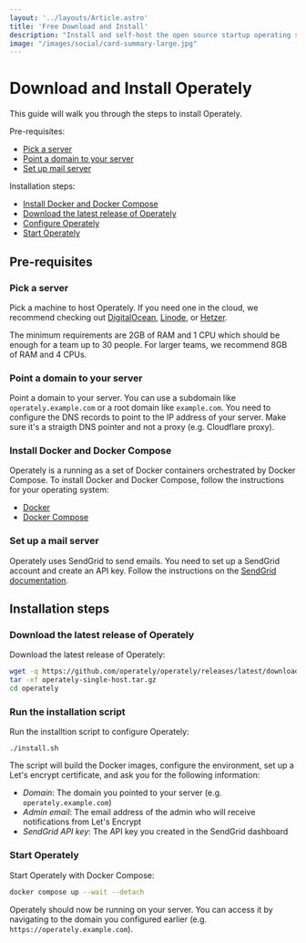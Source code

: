 ```yaml
---
layout: '../layouts/Article.astro'
title: 'Free Download and Install'
description: "Install and self-host the open source startup operating system on-premises in your own infrastructure."
image: "/images/social/card-summary-large.jpg"
---
```


# Download and Install Operately

This guide will walk you through the steps to install Operately.

Pre-requisites:

- [Pick a server](#pick-a-server)
- [Point a domain to your server](#point-a-domain-to-your-server)
- [Set up mail server](#set-up-mail-server)

Installation steps:

- [Install Docker and Docker Compose](#install-docker-and-docker-compose)
- [Download the latest release of Operately](#download-the-latest-release-of-operately)
- [Configure Operately](#configure-operately)
- [Start Operately](#start-operately)

## Pre-requisites

### Pick a server

Pick a machine to host Operately. If you need one in the cloud, we recommend checking out 
[DigitalOcean](https://www.digitalocean.com/), [Linode](https://www.linode.com/), or 
[Hetzer](https://www.hetzner.com/). 

The minimum requirements are 2GB of RAM and 1 CPU which should be enough for a team up 
to 30 people. For larger teams, we recommend 8GB of RAM and 4 CPUs.

### Point a domain to your server

Point a domain to your server. You can use a subdomain like `operately.example.com` or a
root domain like `example.com`. You need to configure the DNS records to point to the IP
address of your server. Make sure it's a straigth DNS pointer and not a proxy (e.g. Cloudflare proxy).

### Install Docker and Docker Compose

Operately is a running as a set of Docker containers orchestrated by Docker Compose. To 
install Docker and Docker Compose, follow the instructions for your operating system:

- [Docker](https://docs.docker.com/get-docker/)
- [Docker Compose](https://docs.docker.com/compose/install/)

### Set up a mail server

Operately uses SendGrid to send emails. You need to set up a SendGrid account and create an API key.
Follow the instructions on the [SendGrid documentation](https://sendgrid.com/docs/ui/account-and-settings/api-keys/).

## Installation steps

### Download the latest release of Operately

Download the latest release of Operately:

```bash
wget -q https://github.com/operately/operately/releases/latest/download/operately-single-host.tar.gz
tar -xf operately-single-host.tar.gz
cd operately
```

### Run the installation script

Run the installtion script to configure Operately:

```
./install.sh
```

The script will build the Docker images, configure the environment, set up a Let's encrypt certificate,
and ask you for the following information:

- *Domain*: The domain you pointed to your server (e.g. `operately.example.com`)
- *Admin email*: The email address of the admin who will receive notifications from Let's Encrypt
- *SendGrid API key*: The API key you created in the SendGrid dashboard

### Start Operately

Start Operately with Docker Compose:

```bash
docker compose up --wait --detach
```

Operately should now be running on your server. You can access it by navigating to the domain you
configured earlier (e.g. `https://operately.example.com`).
